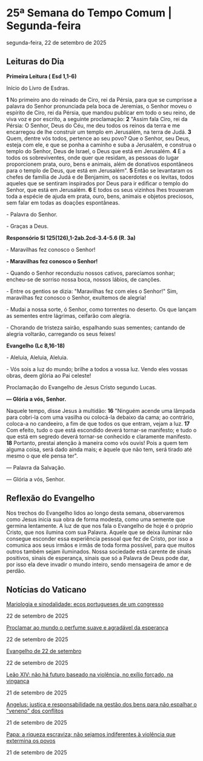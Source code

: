 
# 25ª Semana do Tempo Comum | Segunda-feira

segunda-feira, 22 de setembro de 2025

## Leituras do Dia

**Primeira Leitura (** **Esd 1,1-6)**

Início do Livro de Esdras.

**1** No primeiro ano do reinado de Ciro, rei da Pérsia, para que se cumprisse a palavra do Senhor pronunciada pela boca de Jeremias, o Senhor moveu o espírito de Ciro, rei da Pérsia, que mandou publicar em todo o seu reino, de viva voz e por escrito, a seguinte proclamação: **2** "Assim fala Ciro, rei da Pérsia: O Senhor, Deus do Céu, me deu todos os reinos da terra e me encarregou de lhe construir um templo em Jerusalém, na terra de Judá. **3** Quem, dentre vós todos, pertence ao seu povo? Que o Senhor, seu Deus, esteja com ele, e que se ponha a caminho e suba a Jerusalém, e construa o templo do Senhor, Deus de Israel, o Deus que está em Jerusalém. **4** E a todos os sobreviventes, onde quer que residam, as pessoas do lugar proporcionem prata, ouro, bens e animais, além de donativos espontâneos para o templo de Deus, que está em Jerusalém". **5** Então se levantaram os chefes de família de Judá e de Benjamim, os sacerdotes e os levitas, todos aqueles que se sentiram inspirados por Deus para ir edificar o templo do Senhor, que está em Jerusalém. **6** E todos os seus vizinhos lhes trouxeram toda a espécie de ajuda em prata, ouro, bens, animais e objetos preciosos, sem falar em todas as doações espontâneas.

\- Palavra do Senhor.

\- Graças a Deus.

**Responsório Sl 125(126),1-2ab.2cd-3.4-5.6 (R. 3a)**

\- Maravilhas fez conosco o Senhor!

**\- Maravilhas fez conosco o Senhor!**

\- Quando o Senhor reconduziu nossos cativos, parecíamos sonhar; encheu-se de sorriso nossa boca, nossos lábios, de canções. 

\- Entre os gentios se dizia: "Maravilhas fez com eles o Senhor!" Sim, maravilhas fez conosco o Senhor, exultemos de alegria!

\- Mudai a nossa sorte, ó Senhor, como torrentes no deserto. Os que lançam as sementes entre lágrimas, ceifarão com alegria.

\- Chorando de tristeza sairão, espalhando suas sementes; cantando de alegria voltarão, carregando os seus feixes!

**Evangelho (Lc 8,16-18)**

\- Aleluia, Aleluia, Aleluia.

\- Vós sois a luz do mundo; brilhe a todos a vossa luz. Vendo eles vossas obras, deem glória ao Pai celeste!

Proclamação do Evangelho de Jesus Cristo segundo Lucas.

**— Glória a vós, Senhor.**

Naquele tempo, disse Jesus à multidão: **16** "Ninguém acende uma lâmpada para cobri-la com uma vasilha ou colocá-la debaixo da cama; ao contrário, coloca-a no candeeiro, a fim de que todos os que entram, vejam a luz. **17** Com efeito, tudo o que está escondido deverá tornar-se manifesto; e tudo o que está em segredo deverá tornar-se conhecido e claramente manifesto. **18** Portanto, prestai atenção à maneira como vós ouvis! Pois a quem tem alguma coisa, será dado ainda mais; e àquele que não tem, será tirado até mesmo o que ele pensa ter".

 — Palavra da Salvação.

 — Glória a vós, Senhor.

## Reflexão do Evangelho

 Nos trechos do Evangelho lidos ao longo desta semana, observaremos como Jesus inicia sua obra de forma modesta, como uma semente que germina lentamente. A luz de que nos fala o Evangelho de hoje é o próprio Cristo, que nos ilumina com sua Palavra. Aquele que se deixa iluminar não consegue esconder essa experiência pessoal que fez de Cristo, por isso a comunica aos seus irmãos e irmãs de toda forma possível, para que muitos outros também sejam iluminados. Nossa sociedade está carente de sinais positivos, sinais de esperança, sinais que só a Palavra de Deus pode dar, por isso ela deve invadir o mundo inteiro, sendo mensageira de amor e de perdão.

## Notícias do Vaticano

[Mariologia e sinodalidade: ecos portugueses de um congresso](https://www.vaticannews.va/pt/igreja/news/2025-09/congresso-mariologico-internacional-sinodalidade-eco-portugueses.html) 

22 de setembro de 2025

[Proclamar ao mundo o perfume suave e agradável da esperança](https://www.vaticannews.va/pt/vaticano/news/2025-09/proclamar-ao-mundo-o-perfume-suave-e-agradavel-da-esperanca.html) 

22 de setembro de 2025

[Evangelho de 22 de setembro](https://www.vaticannews.va/pt/igreja/news/2025-09/evangelho-22-setembro-2025-dom-mario-spaki.html) 

22 de setembro de 2025

[Leão XIV: não há futuro baseado na violência, no exílio forçado, na vingança](https://www.vaticannews.va/pt/papa/news/2025-09/papa-leao-xiv-angelus-apelos-gaza-paz-alzheimer-ataxia.html) 

21 de setembro de 2025

[Angelus: justiça e responsabilidade na gestão dos bens para não espalhar o "veneno" dos conflitos](https://www.vaticannews.va/pt/papa/news/2025-09/papa-leao-xiv-angelus-21-setembro-2025.html) 

21 de setembro de 2025

[Papa: a riqueza escraviza; não sejamos indiferentes à violência que extermina os povos](https://www.vaticannews.va/pt/papa/news/2025-09/papa-leao-xiv-missa-paroquia-pontificia-santa-ana.html) 

21 de setembro de 2025